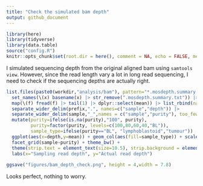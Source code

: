 ```yaml
---
title: "Check the simulated bam depth"
output: github_document
---
```


```r
library(here)
library(tidyverse)
library(data.table)
source("config.R")
knitr::opts_chunk$set(root.dir = here(), comment = NA, echo = FALSE, message = FALSE, warnings = FALSE, include = TRUE, fig.align = 'center',fig.retina=2)
```

I simulated sequencing depth from the original aligned bam using `samtools view`. However, since the read length vary a lot in long read sequencing, I need to check if the sequencing depths are actually right.

```r
list.files(paste0(workdir,"analysis/bam"), pattern="*.mosdepth.summary.txt",full.names = TRUE) |> 
  set_names(\(x) basename(x) |> str_remove(".mosdepth.summary.txt")) |> 
  map(\(f) fread(f) |> tail(1) |> dplyr::select(mean)) |> list_rbind(names_to = "prefix") |> 
  separate_wider_delim(prefix,".", names=c("sample","depth")) |> 
  separate_wider_delim(sample,"_",names = c("sample","purity"), too_few = "align_start") |> 
  mutate(purity=ifelse(is.na(purity),"100", purity), 
         purity=factor(purity, levels=c(100,80,60,40,"BL")),
         sample_type=ifelse(purity=="BL", "lymphoblastoid","tumour")) |> 
  ggplot(aes(x=depth,y=mean)) + geom_col(aes(fill=sample_type)) + scale_fill_manual(values = c("#317EC2","#E07F80")) + 
  facet_grid(sample~purity) + theme_bw() +
  theme(strip.text = element_text(size=10.5), strip.background = element_rect(fill='white'), legend.position = "none") +
  labs(x="Sampling read depth", y="Actual read depth")
 
ggsave("figures/bam_depth_check.png", height = 4,width = 7.8) 
```

Looks perfect, nothing to worry.